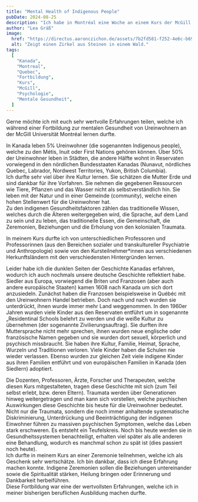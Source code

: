 ```yaml
---
title: "Mental Health of Indigenous People"
pubDate: 2024-08-25
description: "Ich habe in Montréal eine Woche an einem Kurs der McGill Unversity teilgenommen und viel gelernt."
author: "Lea Gräß"
image:
  href: "https://directus.aaronczichon.de/assets/7b2fd581-f252-4e6c-b698-10f1df632fe7.jpeg?quality=70&width=1600"
  alt: "Zeigt einen Zirkel aus Steinen in einem Wald."
tags:
  [
    "Kanada",
    "Montreal",
    "Quebec",
    "Fortbildung",
    "Kurs",
    "McGill",
    "Psychologie",
    "Mentale Gesundheit",
  ]
---
```



Gerne möchte ich mit euch sehr wertvolle Erfahrungen teilen, welche ich während einer Fortbildung zur mentalen Gesundheit von Ureinwohnern an der McGill Universität Montréal lernen durfte.

<DirectusImage assetId="a532e758-fd87-4ab7-b84f-080d74ce0b34.jpeg" />

In Kanada leben 5% Ureinwohner (die sogenannten Indigenous people), welche zu den Métis, Inuit oder First Nations gehören können. Über 50% der Ureinwohner leben in Städten, die andere Hälfte wohnt in Reservaten vorwiegend in den nördlichen Bundesstaaten Kanadas (Nunavut, nördliches Quebec, Labrador, Nordwest Territories, Yukon, British Columbia).  
Ich durfte sehr viel über ihre Kultur lernen. Sie schätzen die Mutter Erde und sind dankbar für ihre Vorfahren. Sie nehmen die gegebenen Ressourcen wie Tiere, Pflanzen und das Wasser nicht als selbstverständlich hin. Sie leben mit der Natur und in einer Gemeinde (community), welche einen hohen Stellenwert für die Ureinwohner hat.  
Zu den indigenen Gesundheitsfaktoren zählen das traditionelle Wissen, welches durch die Älteren weitergegeben wird, die Sprache, auf dem Land zu sein und zu leben, das traditionelle Essen, die Gemeinschaft, die Zeremonien, Beziehungen und die Erholung von den kolonialen Traumata.

In meinem Kurs durfte ich von unterschiedlichen Professoren und Professorinnen (aus den Bereichen sozialer und transkultureller Psychiatrie und Anthropologie) sowie von den Kursteilnehmer\*innen aus verschiedenen Herkunftsländern mit den verschiedensten Hintergründen lernen.

<DirectusGallery folderName="35 Mental Health" />

Leider habe ich die dunklen Seiten der Geschichte Kanadas erfahren, wodurch ich auch nochmals unsere deutsche Geschichte reflektiert habe. Siedler aus Europa, vorwiegend die Briten und Franzosen (aber auch andere europäische Staaten) kamen 1608 nach Kanada um sich dort anzusiedeln. Zunächst haben die Franzosen beispielsweise in Québéc mit den Ureinwohnern Handel betrieben. Doch nach und nach wurden sie unterdrückt, ihnen wurde immer mehr Land weggenommen. In den 1960er Jahren wurden viele Kinder aus den Reservaten entführt um in sogenannte „Residentinal Schools belehrt zu werden und die weiße Kultur zu übernehmen (der sogenannte Zivilierungsauftrag). Sie durften ihre Muttersprache nicht mehr sprechen, ihnen wurden neue englische oder französische Namen gegeben und sie wurden dort sexuell, körperlich und psychisch missbraucht. Sie haben ihre Kultur, Familie, Heimat, Sprache, Wurzeln und Traditionen verloren. Viele Kinder haben die Schulen nie wieder verlassen. Ebenso wurden zur gleichen Zeit viele indigene Kinder aus ihren Familien entführt und von europäischen Familien in Kanada (den Siedlern) adoptiert.

<DirectusImage assetId="1bef3375-aa4d-4b35-9ba3-75df3b5f560f.jpeg" />

Die Dozenten, Professoren, Ärzte, Forscher und Therapeuten, welche diesen Kurs mitgestalteten, tragen diese Geschichte mit sich (zum Teil selbst erlebt, bzw. deren Eltern). Traumata werden über Generationen hinweg weitergetragen und man kann sich vorstellen, welche psychischen Auswirkungen diese Geschichte bis heute für die Ureinwohner bedeutet. Nicht nur die Traumata, sondern die noch immer anhaltende systematische Diskriminierung, Unterdrückung und Beeinträchtigung der indigenen Einwohner führen zu massiven psychischen Symptomen, welche das Leben stark erschweren. Es entsteht ein Teufelskreis. Noch bis heute werden sie in Gesundheitssystemen benachteiligt, erhalten viel später als alle anderen eine Behandlung, wodurch es manchmal schon zu spät ist (dies passiert noch heute).  
Ich durfte in meinem Kurs an einer Zeremonie teilnehmen, welche ich als Geschenk sehr wertschätze. Ich bin dankbar, dass ich diese Erfahrung machen konnte. Indigene Zeremonien sollen die Beziehungen untereinander sowie die Spiritualität stärken, Heilung bringen oder Erinnerung und Dankbarkeit herbeiführen.  
Diese Fortbildung war eine der wertvollsten Erfahrungen, welche ich in meiner bisherigen beruflichen Ausbildung machen durfte.
